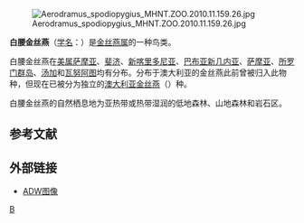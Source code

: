 {{NoteTA|G1 = 地名}}
{{Speciesbox 
| taxon = Aerodramus spodiopygius
| image = Whiterumpedswiftlet.jpg
| status = LC
| status_system = IUCN3.1
| status_ref = <ref>{{IUCN|version=2014.2 |id=22686528 |title=Aerodramus spodiopygius |assessors=[[國際鳥盟|BirdLife International]] |year=2014 |accessdate=2014-08-29}}</ref>
| authority = ({{link-en|提香·皮尔|Titian Peale|Peale}}, 1848)
| synonyms = 
''Collocalia spodiopygia'' (Peale, 1848)<br />
''Collocalia spodiopygius'' (Peale, 1848) [orthographic error]
}}
[[File:Aerodramus_spodiopygius_MHNT.ZOO.2010.11.159.26.jpg|thumb]]

'''白腰金丝燕'''（[[学名|学名]]：{{lang|la|''Aerodramus spodiopygius''}}）是[[金丝燕属|金丝燕属]]的一种鸟类。

白腰金丝燕在[[美屬薩摩亞|美属萨摩亚]]、[[斐濟|斐济]]、[[新喀里多尼亞|新喀里多尼亚]]、[[巴布亚新几内亚|巴布亚新几内亚]]、[[萨摩亚|萨摩亚]]、[[所罗门群岛|所罗门群岛]]、[[東加|汤加]]和[[瓦努阿图|瓦努阿图]]均有分布。分布于澳大利亚的金丝燕此前曾被归入此物种，但现在已被分为独立的[[澳大利亚金丝燕|澳大利亚金丝燕]]（{{lang|la|''Aerodramus terraereginae''}}）种。

白腰金丝燕的自然栖息地为亚热带或热带湿润的低地森林、山地森林和岩石区。

== 参考文献 ==
{{Reflist}}

== 外部链接 ==
* [http://animaldiversity.ummz.umich.edu/site/resources/grzimek_birds/Apodidae/Aerodramus_spodipygius.jpg/view.html ADW图像] {{Wayback|url=http://animaldiversity.ummz.umich.edu/site/resources/grzimek_birds/Apodidae/Aerodramus_spodipygius.jpg/view.html |date=20100314181150 }}

{{Wikispecies| Aerodramus spodiopygius}}
{{Taxonbar|from=Q26467}}

[[Category:金丝燕属|B]]